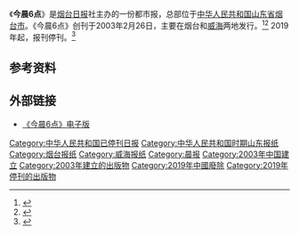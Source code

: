 《'''今晨6点'''》是[[烟台日报|烟台日报]]社主办的一份都市报，总部位于[[中华人民共和国|中华人民共和国]][[山东省|山东省]][[烟台市|烟台市]]。《今晨6点》创刊于2003年2月26日，主要在烟台和[[威海|威海]]两地发行。<ref>{{cite news|title=《今晨6点》明起全新改版 继续'讲真话成就影响力|url=http://news.sohu.com/20060112/n241402613.shtml|accessdate=2013-06-26|newspaper=水母网|date=2006-01-12|archive-date=2019-01-05|archive-url=https://web.archive.org/web/20190105200908/http://news.sohu.com/20060112/n241402613.shtml|dead-url=no}}</ref><ref>{{cite news|title=国内第36家都市日报《今晨6点》在烟台创刊|url=http://www.sd.xinhuanet.com/news/2003-03/06/content_272811.htm|accessdate=2013-06-26|newspaper=新华网山东频道|date=2003-03-06|deadurl=yes|archiveurl=https://web.archive.org/web/20160304191710/http://www.sd.xinhuanet.com/news/2003-03/06/content_272811.htm|archivedate=2016-03-04}}</ref> 2019年起，报刊停刊。<ref>{{Cite web|url=https://www.thepaper.cn/newsDetail_forward_2543673|title=烟台日报传媒集团旗下都市报《今晨6点》明年起停刊|accessdate=2019-01-05|author=张家然|date=2018-10-19|work=www.thepaper.cn|publisher=|archive-date=2019-06-03|archive-url=https://web.archive.org/web/20190603015853/https://www.thepaper.cn/newsDetail_forward_2543673|dead-url=no}}</ref>

==参考资料==
{{reflist}}

==外部链接==
* [https://web.archive.org/web/20130627030326/http://www.shm.com.cn/jcld/ 《今晨6点》电子版]

{{newspaper-stub}}
[[Category:中华人民共和国已停刊日报|Category:中华人民共和国已停刊日报]]
[[Category:中华人民共和国时期山东报纸|Category:中华人民共和国时期山东报纸]]
[[Category:烟台报纸|Category:烟台报纸]]
[[Category:威海报纸|Category:威海报纸]]
[[Category:晨报|Category:晨报]]
[[Category:2003年中国建立|Category:2003年中国建立]]
[[Category:2003年建立的出版物|Category:2003年建立的出版物]]
[[Category:2019年中國廢除|Category:2019年中國廢除]]
[[Category:2019年停刊的出版物|Category:2019年停刊的出版物]]